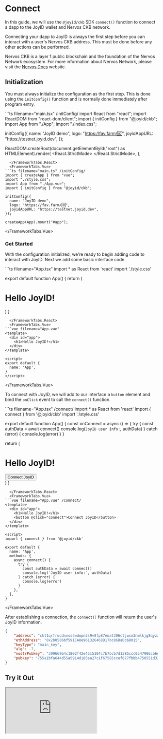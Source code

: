 
# Connect

In this guide, we will use the `@joyid/ckb` SDK `connect()` function to connect a dapp to the JoyID wallet and Nervos CKB network.

Connecting your dapp to JoyID is always the first step before you can interact with a user's Nervos CKB address. This must be done before any other actions can be performed.

Nervos CKB is a layer 1 public blockchain and the foundation of the Nervos Network ecosystem. For more information about Nervos Network, please visit the [Nervos Docs](https://docs.nervos.org/) website.

## Initialization

You must always initialize the configuration as the first step. This is done using the `initConfig()` function and is normally done immediately after program entry.

<FrameworkTabs>
  <FrameworkTabs.React>
```ts filename="main.tsx" /initConfig/
import React from "react";
import ReactDOM from "react-dom/client";
import { initConfig } from "@joyid/ckb";
import App from "./App";
import "./index.css";

initConfig({
  name: "JoyID demo",
  logo: "https://fav.farm/🆔",
  joyidAppURL: "https://testnet.joyid.dev",
});

ReactDOM.createRoot(document.getElementById("root") as HTMLElement).render(
  <React.StrictMode>
    <App />
  </React.StrictMode>,
);
```
  </FrameworkTabs.React>
  <FrameworkTabs.Vue>
```ts filename="main.ts" /initConfig/
import { createApp } from "vue";
import "./style.css";
import App from "./App.vue";
import { initConfig } from "@joyid/ckb";

initConfig({
  name: "JoyID demo",
  logo: "https://fav.farm/🆔",
  joyidAppURL: "https://testnet.joyid.dev",
});

createApp(App).mount("#app");
```
  </FrameworkTabs.Vue>
</FrameworkTabs>


### Get Started

With the configuration initialized, we're ready to begin adding code to interact with JoyID. Next we add some basic interface code.

<FrameworkTabs>
  <FrameworkTabs.React>
```ts filename="App.tsx"
import * as React from 'react'
import './style.css'

export default function App() {
  return (
    <div>
      <h1>Hello JoyID!</h1>
    </div>
  )
}

```
  </FrameworkTabs.React>
  <FrameworkTabs.Vue>
```vue filename="App.vue"
<template>
  <div id="app">
    <h1>Hello JoyID!</h1>
  </div>
</template>

<script>
export default {
  name: 'App',
}
</script>
```

  </FrameworkTabs.Vue>
</FrameworkTabs>

To connect with JoyID, we will add to our interface a `button` element and bind the `onClick` event to call the `connect()` function.

<FrameworkTabs>
  <FrameworkTabs.React>
```ts filename="App.tsx" /connect/
import * as React from 'react'
import { connect } from '@joyid/ckb'
import './style.css'

export default function App() {
  const onConnect = async () => {
    try {
      const authData = await connect()
      console.log(`JoyID user info:`, authData)
    } catch (error) {
      console.log(error)
    }
  }

  return (
    <div>
      <h1>Hello JoyID!</h1>
      <button onClick={onConnect}>Connect JoyID</button>
    </div>
  )
}
```
  </FrameworkTabs.React>
  <FrameworkTabs.Vue>
```vue filename="App.vue" /connect/
<template>
  <div id="app">
    <h1>Hello JoyID!</h1>
    <button @click="connect">Connect JoyID</button>
  </div>
</template>

<script>
import { connect } from '@joyid/ckb'

export default {
  name: 'App',
  methods: {
    async connect() {
      try {
        const authData = await connect()
        console.log(`JoyID user info:`, authData)
      } catch (error) {
        console.log(error)
      }
    },
  },
}
```
  </FrameworkTabs.Vue>
</FrameworkTabs>

After establishing a connection, the `connect()` function will return the user's JoyID information.

```json
{
    "address": "ckt1qrfrwcdnvssswdwpn3s9v8fp87emat306ctjwsm3nmlkjg8qyza2cqgqqx0r8ye9e2hqd7sc9wpxxvlul6ynzltyvqftele3",
    "ethAddress": "0x2b0586bf591CA8e96132646BD17bc86DaDc6D015",
    "keyType": "main_key",
    "alg": -7,
    "nostrPubkey": "399669b4c1802f42e4515104c7b7bcb7d1385ccc0547906cb6d5a8d0cb8d5575",
    "pubkey": "755a1bfa644d55a5914d185ea27c1f67565ccef677fbbb4750551d33f3789e89898a455599164ca2293bef50d2f5424bf97209e661a1e2f636d8e782340ccf15"
}
```

## Try it Out

<FrameworkTabs>
  <FrameworkTabs.React>
    <iframe className="sandbox" src="https://stackblitz.com/edit/react-joyid-ckb-connect?embed=1&file=App.tsx&view=preview" />
  </FrameworkTabs.React>
  <FrameworkTabs.Vue>
    <iframe className="sandbox" src="https://stackblitz.com/edit/vue-joyid-ckb-connect?embed=1&file=App.vue&view=preview" />
  </FrameworkTabs.Vue>
</FrameworkTabs>
